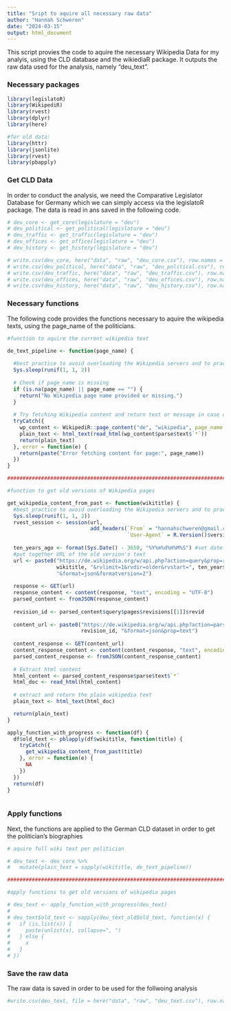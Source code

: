 ```yaml
---
title: "Sript to aquire all necessary raw data"
author: "Hannah Schweren"
date: "2024-03-15"
output: html_document
---
```


This script provies the code to aquire the necessary Wikipedia Data for my analyis, using the CLD database and the wikiediaR package. It outputs the raw data used for the analysis, namely "deu_text".

### Necessary packages
```r
library(legislatoR)
library(WikipediR)
library(rvest)
library(dplyr)
library(here)

#for old data:
library(httr)
library(jsonlite)
library(rvest)
library(pbapply)
```

### Get CLD Data


In order to conduct the analysis, we need the Comparative Legislator Database for Germany which we can simply access via the legislatoR package. The data is read in ans saved in the following code.
```r
# deu_core <- get_core(legislature = "deu")
# deu_political <- get_political(legislature = "deu")
# deu_traffic <- get_traffic(legislature = "deu")
# deu_offices <- get_office(legislature = "deu")
# deu_history <- get_history(legislature = "deu")

# write.csv(deu_core, here("data", "raw", "deu_core.csv"), row.names = FALSE)
# write.csv(deu_political, here("data", "raw", "deu_political.csv"), row.names = FALSE)
# write.csv(deu_traffic, here("data", "raw", "deu_traffic.csv"), row.names = FALSE)
# write.csv(deu_offices, here("data", "raw", "deu_offices.csv"), row.names = FALSE)
# write.csv(deu_history, here("data", "raw", "deu_history.csv"), row.names = FALSE)

```


### Necessary functions

The following code provides the functions necessary to aquire the wikipedia texts, using the page_name of the politicians. 
```r

#function to aquire the current wikipedia text

de_text_pipeline <- function(page_name) {
  
  #best practice to avoid overloading the Wikipedia servers and to practice responsible web scraping
  Sys.sleep(runif(1, 1, 2))
  
  # Check if page_name is missing
  if (is.na(page_name) || page_name == "") {
    return("No Wikipedia page name provided or missing.")
  }
  
  # Try fetching Wikipedia content and return text or message in case of errors
  tryCatch({
    wp_content <- WikipediR::page_content("de", "wikipedia", page_name = page_name)
    plain_text <- html_text(read_html(wp_content$parse$text$`*`))
    return(plain_text)
  }, error = function(e) {
    return(paste("Error fetching content for page:", page_name))
  })
}

##########################################################################################################

#function to get old versions of Wikipedia pages

get_wikipedia_content_from_past <- function(wikititle) {
  #best practice to avoid overloading the Wikipedia servers and to practice responsible web scraping
  Sys.sleep(runif(1, 1, 2))
  rvest_session <- session(url, 
                           add_headers(`From` = "hannahschweren@gmail.com", 
                                       `User-Agent` = R.Version()$version.string))
  
  ten_years_ago <- format(Sys.Date() - 3650, "%Y%m%d%H%M%S") #set date of 10 years ago
  #put together URL of the old version's text
  url <- paste0("https://de.wikipedia.org/w/api.php?action=query&prop=revisions&titles=", 
                wikititle, "&rvlimit=1&rvdir=older&rvstart=", ten_years_ago, 
                "&format=json&formatversion=2")
  
  response <- GET(url)
  response_content <- content(response, "text", encoding = "UTF-8")
  parsed_content <- fromJSON(response_content)
  
  revision_id <- parsed_content$query$pages$revisions[[1]]$revid
  
  content_url <- paste0("https://de.wikipedia.org/w/api.php?action=parse&oldid=", 
                        revision_id, "&format=json&prop=text")
  
  content_response <- GET(content_url)
  content_response_content <- content(content_response, "text", encoding = "UTF-8")
  parsed_content_response <- fromJSON(content_response_content)
  
  # Extract html content
  html_content <- parsed_content_response$parse$text$`*`
  html_doc <- read_html(html_content)
  
  # extract and return the plain wikipedia text
  plain_text <- html_text(html_doc)

  return(plain_text)
}

apply_function_with_progress <- function(df) {
  df$old_text <- pblapply(df$wikititle, function(title) {
    tryCatch({
      get_wikipedia_content_from_past(title)
    }, error = function(e) {
      NA  
    })
  })
  return(df)
}



```


### Apply functions
Next, the functions are applied to the German CLD dataset in order to get the politician's biographies 
```r

# aquire full wiki text per politician

# deu_text <- deu_core %>%
#   mutate(plain_text = sapply(wikititle, de_text_pipeline))

###################################################################################################################

#apply functions to get old versions of wikipedia pages

# deu_text <- apply_function_with_progress(deu_text)
# 
# deu_text$old_text <- sapply(deu_text_old$old_text, function(x) {
#   if (is.list(x)) {
#     paste(unlist(x), collapse=", ")
#   } else {
#     x
#   }
# })

```




### Save the raw data

The raw data is saved in order to be used for the follwoing analysis
```r
#write.csv(deu_text, file = here("data", "raw", "deu_text.csv"), row.names = FALSE)

```


